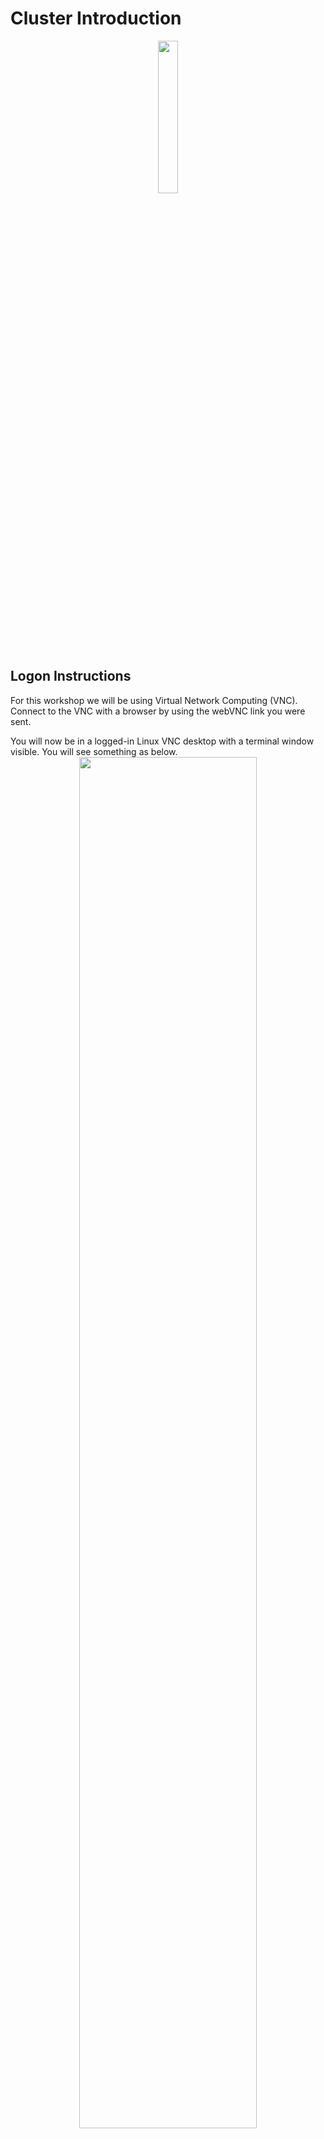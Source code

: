 # Cluster Introduction {#cluster}

<center>![](./figures/cluster.png){width=25%}</center>

## Logon Instructions
For this workshop we will be using Virtual Network Computing (VNC). 
Connect to the VNC with a browser by using the webVNC link you were sent.

You will now be in a logged-in Linux VNC desktop with a terminal window visible. 
You will see something as below. 
<center>![](./figures/logon_pic.png){width=75%}</center>

If you do not see something similar please ask for assistance.

If the VNC is taking up too much/little space of your browser you can use the zoom of your browser to adjust the size. Ensure you can see one whole terminal.

## The Terminal Window
In our case the terminal window looks like the picture below. We are using the terminal window as our shell to interpret our commands to the kernel. Depending on your system and preferences it may look different.

<center>![](./figures/terminal_window.png){width=75%}</center>

You're now ready to start the workshop!

## Load workshop data
Before we get started, we need to copy across some data files to analyse later in the workshop.

In the terminal window, issue the following commands to copy the data into your account:

```bash
cd ~
cp -r /pub14/tea/nsc206/NEOF/Python_course_data .

```

## Mamba
```r
knitr::include_graphics(path = "figures//mamba_logo.png", auto_pdf = TRUE)
```

This workshop requires some programs. 
These can be difficult to install. 
Instead we have used Mambaforge to install the programs including Jupyter-notebook. 
To learn more about Mambaforge and how to create your own environment please see the [appendix](#mamba_install).

To set-up your environment for this workshop please run the following code (you must include the full stop and space at the front of the command).

```bash
. usepython
```

You will have successfully activated the environment if you now see `(python)` at the start of your command prompt. 
This indicates you are now in the mamba environment called `python` created by the instructor.

If you are interested in the use script you can look at its contents.

```bash
less /usr/local/bin/usepython
```

__Tip:__ press `q` to quit `less`.

For more about mamba and how to create your own `python` environment please see the [appendix](#mamba_install)